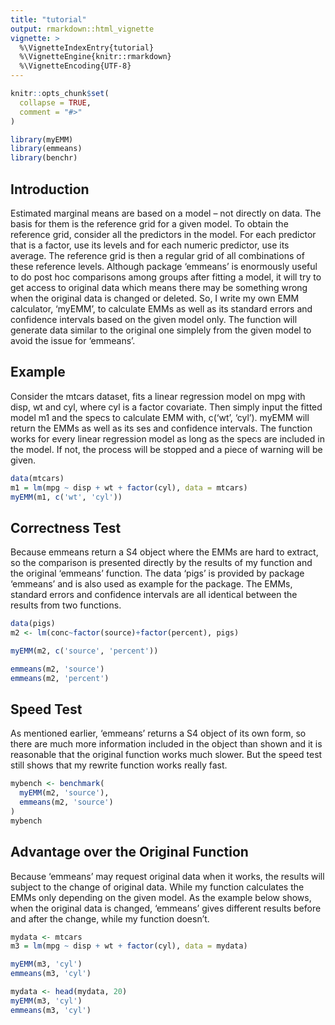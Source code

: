```yaml
---
title: "tutorial"
output: rmarkdown::html_vignette
vignette: >
  %\VignetteIndexEntry{tutorial}
  %\VignetteEngine{knitr::rmarkdown}
  %\VignetteEncoding{UTF-8}
---
```


```r
knitr::opts_chunk$set(
  collapse = TRUE,
  comment = "#>"
)
```


```r
library(myEMM)
library(emmeans)
library(benchr)
```

## Introduction
  Estimated marginal means are based on a model – not directly on data. The basis for them is the reference grid for a given model. To obtain the reference grid, consider all the predictors in the model. For each predictor that is a factor, use its levels and for each numeric predictor, use its average. The reference grid is then a regular grid of all combinations of these reference levels. Although package 'emmeans' is enormously useful to do post hoc comparisons among groups after fitting a model, it will try to get access to original data which means there may be something wrong when the original data is changed or deleted. So, I write my own EMM calculator, 'myEMM', to calculate EMMs as well as its standard errors and confidence intervals based on the given model only. The function will generate data similar to the original one simplely from the given model to avoid the issue for 'emmeans'.


## Example
  Consider the mtcars dataset, fits a linear regression model on mpg with disp, wt and cyl, where cyl is a factor covariate. Then simply input the fitted model m1 and the specs to calculate EMM with, c('wt', 'cyl'). myEMM will return the EMMs as well as its ses and confidence intervals. The function works for every linear regression model as long as the specs are included in the model. If not, the process will be stopped and a piece of warning will be given.
```r
data(mtcars)
m1 = lm(mpg ~ disp + wt + factor(cyl), data = mtcars)
myEMM(m1, c('wt', 'cyl'))
```


## Correctness Test
  Because emmeans return a S4 object where the EMMs are hard to extract, so the comparison is presented directly by the results of my function and the original 'emmeans' function. The data 'pigs' is provided by package 'emmeans' and is also used as example for the package. The EMMs, standard errors and confidence intervals are all identical between the results from two functions. 
```r
data(pigs)
m2 <- lm(conc~factor(source)+factor(percent), pigs)

myEMM(m2, c('source', 'percent'))

emmeans(m2, 'source')
emmeans(m2, 'percent')
```


## Speed Test
  As mentioned earlier, 'emmeans' returns a S4 object of its own form, so there are much more information included in the object than shown and it is reasonable that the original function works much slower. But the speed test still shows that my rewrite function works really fast.

```r
mybench <- benchmark(
  myEMM(m2, 'source'), 
  emmeans(m2, 'source')
)
mybench
```


## Advantage over the Original Function
  Because 'emmeans' may request original data when it works, the results will subject to the change of original data. While my function calculates the EMMs only depending on the given model. As the example below shows, when the original data is changed, 'emmeans' gives different results before and after the change, while my function doesn't.

``` r
mydata <- mtcars
m3 = lm(mpg ~ disp + wt + factor(cyl), data = mydata)

myEMM(m3, 'cyl')
emmeans(m3, 'cyl')

mydata <- head(mydata, 20)
myEMM(m3, 'cyl')
emmeans(m3, 'cyl')
```






